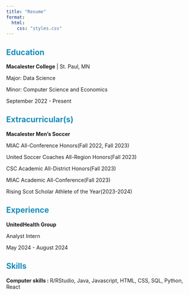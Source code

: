 ```yaml
---
title: "Resume"
format: 
  html:
    css: "styles.css"
---
```



## **Education** {style="color: #158CBA"}

::: {#Education .Education}
**Macalester College** \| St. Paul, MN

Major: Data Science

Minor: Computer Science and Economics

September 2022 - Present
:::

## Extracurricular(s) {style="color: #158CBA"}

::: {#Extracurriculars .Extracurriculars}
**Macalester Men's Soccer**

MIAC All-Conference Honors(Fall 2022, Fall 2023)

United Soccer Coaches All-Region Honors(Fall 2023)

CSC Academic All-District Honors(Fall 2023)

MIAC Academic All-Conference(Fall 2023)

Rising Scot Scholar Athlete of the Year(2023-2024)
:::

## Experience {style="color: #158CBA"}

::: {#Experience .Experience}
**UnitedHealth Group**

Analyst Intern

May 2024 - August 2024
:::

## Skills {style="color: #158CBA"}

::: {#Experience .Experience}
**Computer skills : **
R/RStudio, 
Java, 
Javascript, 
HTML, 
CSS, 
SQL, 
Python, 
React
:::
